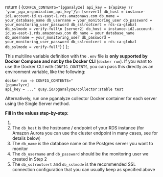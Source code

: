 
  return (
    <CodeBlock>
      {`CONFIG_CONTENTS="[pganalyze]
api_key = ${apiKey ?? 'your_pga_organization_api_key'}\n
[server1]
db_host = instance-id1.account-id.us-east-1.rds.amazonaws.com
db_name = your_database_name
db_username = your_monitoring_user
db_password = your_monitoring_user_password
db_sslrootcert = rds-ca-global
db_sslmode = verify-full\n
[server2]
db_host = instance-id2.account-id.us-east-1.rds.amazonaws.com
db_name = your_database_name
db_username = your_monitoring_user
db_password = your_monitoring_user_password
db_sslrootcert = rds-ca-global
db_sslmode = verify-full"`}
    </CodeBlock>
  )
};

<CollectorDotEnv apiKey={props.apiKey} />

This multiline variable definition with the `.env` file is **only supported by
Docker Compose and not by the Docker CLI** (`docker run`).
If you want to use the Docker CLI with `CONFIG_CONTENTS`, you can pass this
directly as an environment variable, like the following:

```
docker run -e CONFIG_CONTENTS="
[pganalyze]
api_key = ..." quay.io/pganalyze/collector:stable test
```

Alternatively, run one pganalyze collector Docker container for each server
using the Single Server method.

**Fill in the values step-by-step:**

1. <APIKeyInstructions apiKey={props.apiKey} />
2. The `db_host` is the hostname / endpoint of your RDS instance (for Amazon Aurora you can use the cluster endpoint in many cases, see for details below)
3. The `db_name` is the database name on the Postgres server you want to monitor
4. The `db_username` and `db_password` should be the monitoring user we created in <Link to='02_create_monitoring_user'>Step 2</Link>
5. The `db_sslrootcert` and `db_sslmode` is the recommended SSL connection configuration that you can usually keep as specified above
